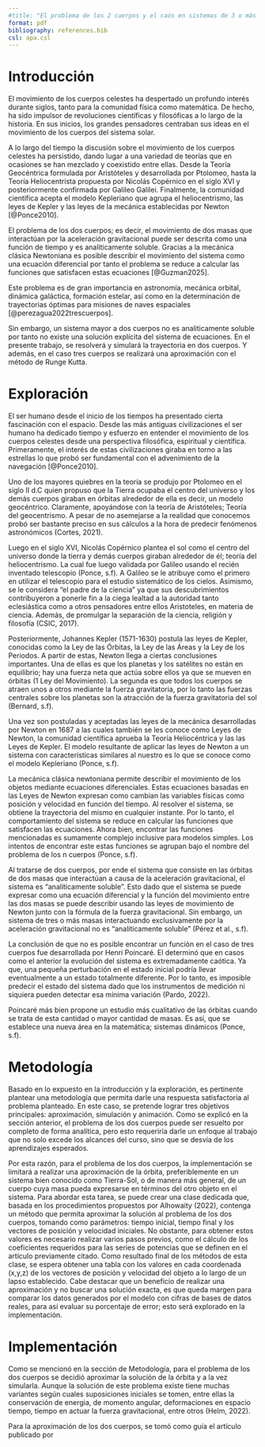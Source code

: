 ```yaml
---
#title: "El problema de los 2 cuerpos y el caós en sistemas de 3 o más cuerpos"
format: pdf 
bibliography: references.bib
csl: apa.csl
---
```

```{=tex}
\begin{center}
    {\Large\textbf{El problema de los 2 cuerpos y el caós en sistemas de 3 o más cuerpos}}\par 
    \vspace{0.15cm}
 \large{Proyecto del curso CA0305 - Herramientas de Ciencia de Datos II}
 \\ \vspace{0.3cm}
 
    \normalsize
    \raggedleft
    Jose Andrey Prado Rojas C36174$^{*1}$, Debbie Con Ortega C32250$^{*2}$, Aarón Jesús Retana Castro C26400$^{*3}$ \par 
    \vspace{0.15cm}
    \centering
    
    \textit{$^*$Estudiantes de Ciencias Actuariales Pura, Escuela de Matemática, Universidad de Costa Rica. San José, Costa Rica. Junio, 2025}\par 
    \vspace{0.15cm}
    \raggedright
    
    \textit{$^1$\href{joseandrey.prado@ucr.ac.cr}{joseandrey.prado@ucr.ac.cr}, $^2$\href{debbie.con@ucr.ac.cr}{debbie.con@ucr.ac.cr}, $^3$\href{jesus.retana@ucr.ac.cr}{jesus.retana@ucr.ac.cr}}
    \noindent
    \rule{\linewidth}{0.5mm}
\end{center}
```
# Introducción

El movimiento de los cuerpos celestes ha despertado un profundo interés durante siglos, tanto para la comunidad física como matemática. De hecho, ha sido impulsor de revoluciones científicas y filosóficas a lo largo de la historia. En sus inicios, los grandes pensadores centraban sus ideas en el movimiento de los cuerpos del sistema solar.

A lo largo del tiempo la discusión sobre el movimiento de los cuerpos celestes ha persistido, dando lugar a una variedad de teorías que en ocasiones se han mezclado y coexistido entre ellas. Desde la Teoría Geocéntrica formulada por Aristóteles y desarrollada por Ptolomeo, hasta la Teoría Heliocentrista propuesta por Nicolás Copérnico en el siglo XVI y posteriormente confirmada por Galileo Galilei. Finalmente, la comunidad científica acepta el modelo Kepleriano que agrupa el heliocentrismo, las leyes de Kepler y las leyes de la mecánica establecidas por Newton [@Ponce2010].

El problema de los dos cuerpos; es decir, el movimiento de dos masas que interactúan por la aceleración gravitacional puede ser descrita como una función de tiempo y es analiticamente soluble. Gracias a la mecánica clásica Newtoniana es posible describir el movimiento del sistema como una ecuación diferencial por tanto el problema se reduce a calcular las funciones que satisfacen estas ecuaciones [@Guzman2025].

Este problema es de gran importancia en astronomía, mecánica orbital, dinámica galáctica, formación estelar, así como en la determinación de trayectorias óptimas para misiones de naves espaciales [@perezagua2022trescuerpos].

Sin embargo, un sistema mayor a dos cuerpos no es analiticamente soluble por tanto no existe una solución explícita del sistema de ecuaciones. En el presente trabajo, se resolverá y simulará la trayectoria en dos cuerpos. Y además, en el caso tres cuerpos se realizará una aproximación con el método de Runge Kutta.

# Exploración

El ser humano desde el inicio de los tiempos ha presentado cierta fascinación con el espacio. Desde las más antiguas civilizaciones el ser humano ha dedicado tiempo y esfuerzo en entender el movimiento de los cuerpos celestes desde una perspectiva filosófica, espiritual y científica. Primeramente, el interés de estas civilizaciones giraba en torno a las estrellas lo que probó ser fundamental con el advenimiento de la navegación [@Ponce2010].

Uno de los mayores quiebres en la teoría se produjo por Ptolomeo en el siglo II d.C quien propuso que la Tierra ocupaba el centro del universo y los demás cuerpos giraban en órbitas alrededor de ella es decir, un modelo geocéntrico. Claramente, apoyándose con la teoría de Aristóteles; Teoría del geocentrismo. A pesar de no asemejarse a la realidad que conocemos probó ser bastante preciso en sus cálculos a la hora de predecir fenómenos astronómicos (Cortes, 2021).

Luego en el siglo XVI, Nicolás Copérnico plantea el sol como el centro del universo donde la tierra y demás cuerpos giraban alrededor de él; teoría del heliocentrismo. La cual fue luego validada por Galileo usando el recién inventado telescopio (Ponce, s.f). A Galileo se le atribuye como el primero en utilizar el telescopio para el estudio sistemático de los cielos. Asimismo, se le considera “el padre de la ciencia” ya que sus descubrimientos contribuyeron a ponerle fin a la ciega lealtad a la autoridad tanto eclesiástica como a otros pensadores entre ellos Aristoteles, en materia de ciencia. Además, de promulgar la separación de la ciencia, religión y filosofía (CSIC, 2017).

Posteriormente, Johannes Kepler (1571-1630) postula las leyes de Kepler, conocidas como la Ley de las Órbitas, la Ley de las Áreas y la Ley de los Periodos. A partir de estas, Newton llega a ciertas conclusiones importantes. Una de ellas es que los planetas y los satélites no están en equilibrio; hay una fuerza neta que actúa sobre ellos ya que se mueven en órbitas (1 Ley del Movimiento). La segunda es que todos los cuerpos se atraen unos a otros mediante la fuerza gravitatoria, por lo tanto las fuerzas centrales sobre los planetas son la atracción de la fuerza gravitatoria del sol (Bernard, s.f).

Una vez son postuladas y aceptadas las leyes de la mecánica desarrolladas por Newton en 1687 a las cuales también se les conoce como Leyes de Newton, la comunidad científica aprueba la Teoría Heliocéntrica y las las Leyes de Kepler. El modelo resultante de aplicar las leyes de Newton a un sistema con características similares al nuestro es lo que se conoce como el modelo Kepleriano (Ponce, s.f).

La mecánica clásica newtoniana permite describir el movimiento de los objetos mediante ecuaciones diferenciales. Estas ecuaciones basadas en las Leyes de Newton expresan como cambian las variables físicas como posición y velocidad en función del tiempo. Al resolver el sistema, se obtiene la trayectoria del mismo en cualquier instante. Por lo tanto, el comportamiento del sistema se reduce en calcular las funciones que satisfacen las ecuaciones. Ahora bien, encontrar las funciones mencionadas es sumamente complejo inclusive para modelos simples. Los intentos de encontrar este estas funciones se agrupan bajo el nombre del problema de los n cuerpos (Ponce, s.f).

Al tratarse de dos cuerpos, por ende el sistema que consiste en las órbitas de dos masas que interactúan a causa de la aceleración gravitacional, el sistema es “analiticamente soluble”. Esto dado que el sistema se puede expresar como una ecuación diferencial y la función del movimiento entre las dos masas se puede describir usando las leyes de movimiento de Newton junto con la fórmula de la fuerza gravitacional. Sin embargo, un sistema de tres o más masas interactuando exclusivamente por la aceleración gravitacional no es “analiticamente soluble” (Pérez et al., s.f).

La conclusión de que no es posible encontrar un función en el caso de tres cuerpos fue desarrollada por Henri Poincaré. El determinó que en casos como el anterior la evolución del sistema es extremadamente caótica. Ya que, una pequeña perturbación en el estado inicial podría llevar eventualmente a un estado totalmente diferente. Por lo tanto, es imposible predecir el estado del sistema dado que los instrumentos de medición ni siquiera pueden detectar esa mínima variación (Pardo, 2022).

Poincaré más bien propone un estudio más cualitativo de las órbitas cuando se trata de esta cantidad o mayor cantidad de masas. Es así, que se establece una nueva área en la matemática; sistemas dinámicos (Ponce, s.f).

# Metodología

Basado en lo expuesto en la introducción y la exploración, es pertinente plantear una metodología que permita darle una respuesta satisfactoria al problema planteado. En este caso, se pretende lograr tres objetivos principales: aproximación, simulación y animación. Como se explicó en la sección anterior, el problema de los dos cuerpos puede ser resuelto por completo de forma analítica, pero esto requeriría darle un enfoque al trabajo que no solo excede los alcances del curso, sino que se desvía de los aprendizajes esperados.

Por esta razón, para el problema de los dos cuerpos, la implementación se limitará a realizar una aproximación de la órbita, preferiblemente en un sistema bien conocido como Tierra-Sol, o de manera más general, de un cuerpo cuya masa pueda expresarse en términos del otro objeto en el sistema. Para abordar esta tarea, se puede crear una clase dedicada que, basada en los procedimientos propuestos por Alhowaity (2022), contenga un método que permita aproximar la solución al problema de los dos cuerpos, tomando como parámetros: tiempo inicial, tiempo final y los vectores de posición y velocidad iniciales. No obstante, para obtener estos valores es necesario realizar varios pasos previos, como el cálculo de los coeficientes requeridos para las series de potencias que se definen en el artículo previamente citado. Como resultado final de los métodos de esta clase, se espera obtener una tabla con los valores en cada coordenada (x,y,z) de los vectores de posición y velocidad del objeto a lo largo de un lapso establecido. Cabe destacar que un beneficio de realizar una aproximación y no buscar una solución exacta, es que queda margen para comparar los datos generados por el modelo con cifras de bases de datos reales, para así evaluar su porcentaje de error; esto será explorado en la implementación. 


# Implementación

Como se mencionó en la sección de Metodología, para el problema de los dos cuerpos se decidió aproximar la solución de la órbita y a la vez simularla. Aunque la solución de este problema existe tiene muchas variantes según cuales suposiciones iniciales se tomen, entre ellas la conservación de energia, de momento angular, deformaciones en espacio tiempo, tiempo en actuar la fuerza gravitacional, entre otros (Helm, 2022).

Para la aproximación de los dos cuerpos, se tomó como guía el artículo publicado por